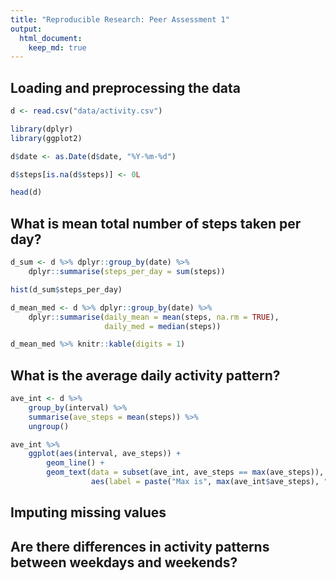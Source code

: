 ```yaml
---
title: "Reproducible Research: Peer Assessment 1"
output: 
  html_document:
    keep_md: true
---
```



## Loading and preprocessing the data
```r
d <- read.csv("data/activity.csv")

library(dplyr)
library(ggplot2)

d$date <- as.Date(d$date, "%Y-%m-%d")

d$steps[is.na(d$steps)] <- 0L

head(d)
```


## What is mean total number of steps taken per day?

```r
d_sum <- d %>% dplyr::group_by(date) %>% 
    dplyr::summarise(steps_per_day = sum(steps))

hist(d_sum$steps_per_day)
```

```r
d_mean_med <- d %>% dplyr::group_by(date) %>% 
    dplyr::summarise(daily_mean = mean(steps, na.rm = TRUE),
                     daily_med = median(steps))

d_mean_med %>% knitr::kable(digits = 1)
```


## What is the average daily activity pattern?
```r
ave_int <- d %>% 
    group_by(interval) %>% 
    summarise(ave_steps = mean(steps)) %>% 
    ungroup()

ave_int %>% 
    ggplot(aes(interval, ave_steps)) +
        geom_line() +
        geom_text(data = subset(ave_int, ave_steps == max(ave_steps)), 
                  aes(label = paste("Max is", max(ave_int$ave_steps), "\n In interval", interval)))

```


## Imputing missing values



## Are there differences in activity patterns between weekdays and weekends?
